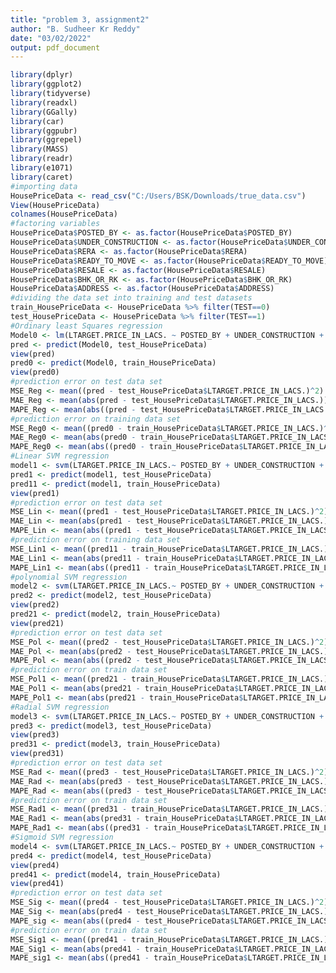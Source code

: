 ```yaml
---
title: "problem 3, assignment2"
author: "B. Sudheer Kr Reddy"
date: "03/02/2022"
output: pdf_document
---
```


```r
library(dplyr)
library(ggplot2)
library(tidyverse)
library(readxl)
library(GGally)
library(car)
library(ggpubr)
library(ggrepel)
library(MASS)
library(readr)
library(e1071)
library(caret)
#importing data
HousePriceData <- read_csv("C:/Users/BSK/Downloads/true_data.csv")
View(HousePriceData)
colnames(HousePriceData)
#factoring variables
HousePriceData$POSTED_BY <- as.factor(HousePriceData$POSTED_BY)
HousePriceData$UNDER_CONSTRUCTION <- as.factor(HousePriceData$UNDER_CONSTRUCTION)
HousePriceData$RERA <- as.factor(HousePriceData$RERA)
HousePriceData$READY_TO_MOVE <- as.factor(HousePriceData$READY_TO_MOVE)
HousePriceData$RESALE <- as.factor(HousePriceData$RESALE)
HousePriceData$BHK_OR_RK <- as.factor(HousePriceData$BHK_OR_RK)
HousePriceData$ADDRESS <- as.factor(HousePriceData$ADDRESS)
#dividing the data set into training and test datasets
train_HousePriceData <- HousePriceData %>% filter(TEST==0)
test_HousePriceData <- HousePriceData %>% filter(TEST==1)
#Ordinary least Squares regression
Model0 <- lm(LTARGET.PRICE_IN_LACS. ~ POSTED_BY + UNDER_CONSTRUCTION + RERA + READY_TO_MOVE + RESALE + BHK_NO. + SQUARE_FT + LONGITUDE + LATITUDE, train_HousePriceData)
pred <- predict(Model0, test_HousePriceData)
view(pred)
pred0 <- predict(Model0, train_HousePriceData)
view(pred0)
#prediction error on test data set
MSE_Reg <- mean((pred - test_HousePriceData$LTARGET.PRICE_IN_LACS.)^2)
MAE_Reg <- mean(abs(pred - test_HousePriceData$LTARGET.PRICE_IN_LACS.))
MAPE_Reg <- mean(abs((pred - test_HousePriceData$LTARGET.PRICE_IN_LACS.)/test_HousePriceData$LTARGET.PRICE_IN_LACS.))
#prediction error on training data set
MSE_Reg0 <- mean((pred0 - train_HousePriceData$LTARGET.PRICE_IN_LACS.)^2)
MAE_Reg0 <- mean(abs(pred0 - train_HousePriceData$LTARGET.PRICE_IN_LACS.))
MAPE_Reg0 <- mean(abs((pred0 - train_HousePriceData$LTARGET.PRICE_IN_LACS.)/train_HousePriceData$LTARGET.PRICE_IN_LACS.))
#Linear SVM regression
model1 <- svm(LTARGET.PRICE_IN_LACS.~ POSTED_BY + UNDER_CONSTRUCTION + RERA + READY_TO_MOVE + RESALE + BHK_NO. + SQUARE_FT + LONGITUDE + LATITUDE, train_HousePriceData,kernel = "linear", scale = TRUE, nu = 0.1)
pred1 <- predict(model1, test_HousePriceData)
pred11 <- predict(model1, train_HousePriceData)
view(pred1)
#prediction error on test data set
MSE_Lin <- mean((pred1 - test_HousePriceData$LTARGET.PRICE_IN_LACS.)^2)
MAE_Lin <- mean(abs(pred1 - test_HousePriceData$LTARGET.PRICE_IN_LACS.))
MAPE_Lin <- mean(abs((pred1 - test_HousePriceData$LTARGET.PRICE_IN_LACS.)/test_HousePriceData$LTARGET.PRICE_IN_LACS.))
#prediction error on training data set
MSE_Lin1 <- mean((pred11 - train_HousePriceData$LTARGET.PRICE_IN_LACS.)^2)
MAE_Lin1 <- mean(abs(pred11 - train_HousePriceData$LTARGET.PRICE_IN_LACS.))
MAPE_Lin1 <- mean(abs((pred11 - train_HousePriceData$LTARGET.PRICE_IN_LACS.)/train_HousePriceData$LTARGET.PRICE_IN_LACS.))
#polynomial SVM regression
model2 <- svm(LTARGET.PRICE_IN_LACS.~ POSTED_BY + UNDER_CONSTRUCTION + RERA + READY_TO_MOVE + RESALE + BHK_NO. + SQUARE_FT + LONGITUDE + LATITUDE, data = train_HousePriceData, kernel = "polynomial", scale = TRUE, nu = 0.1, degree = 1)
pred2 <- predict(model2, test_HousePriceData)
view(pred2)
pred21 <- predict(model2, train_HousePriceData)
view(pred21)
#prediction error on test data set
MSE_Pol <- mean((pred2 - test_HousePriceData$LTARGET.PRICE_IN_LACS.)^2)
MAE_Pol <- mean(abs(pred2 - test_HousePriceData$LTARGET.PRICE_IN_LACS.))
MAPE_Pol <- mean(abs((pred2 - test_HousePriceData$LTARGET.PRICE_IN_LACS.)/test_HousePriceData$LTARGET.PRICE_IN_LACS.))
#prediction error on train data set
MSE_Pol1 <- mean((pred21 - train_HousePriceData$LTARGET.PRICE_IN_LACS.)^2)
MAE_Pol1 <- mean(abs(pred21 - train_HousePriceData$LTARGET.PRICE_IN_LACS.))
MAPE_Pol1 <- mean(abs(pred21 - train_HousePriceData$LTARGET.PRICE_IN_LACS.)/train_HousePriceData$LTARGET.PRICE_IN_LACS.)
#Radial SVM regression
model3 <- svm(LTARGET.PRICE_IN_LACS.~ POSTED_BY + UNDER_CONSTRUCTION + RERA + READY_TO_MOVE + RESALE + BHK_NO. + SQUARE_FT + LONGITUDE + LATITUDE, data = train_HousePriceData, kernel = "radial", scale = TRUE, nu = 0.1)
pred3 <- predict(model3, test_HousePriceData)
view(pred3)
pred31 <- predict(model3, train_HousePriceData)
view(pred31)
#prediction error on test data set
MSE_Rad <- mean((pred3 - test_HousePriceData$LTARGET.PRICE_IN_LACS.)^2)
MAE_Rad <- mean(abs(pred3 - test_HousePriceData$LTARGET.PRICE_IN_LACS.))
MAPE_Rad <- mean(abs((pred3 - test_HousePriceData$LTARGET.PRICE_IN_LACS.)/test_HousePriceData$LTARGET.PRICE_IN_LACS.))
#prediction error on train data set
MSE_Rad1 <- mean((pred31 - train_HousePriceData$LTARGET.PRICE_IN_LACS.)^2)
MAE_Rad1 <- mean(abs(pred31 - train_HousePriceData$LTARGET.PRICE_IN_LACS.))
MAPE_Rad1 <- mean(abs((pred31 - train_HousePriceData$LTARGET.PRICE_IN_LACS.)/train_HousePriceData$LTARGET.PRICE_IN_LACS.))
#Sigmoid SVM regression
model4 <- svm(LTARGET.PRICE_IN_LACS.~ POSTED_BY + UNDER_CONSTRUCTION + RERA + READY_TO_MOVE + RESALE + BHK_NO. + SQUARE_FT + LONGITUDE + LATITUDE, data = train_HousePriceData, kernel = "sigmoid", scale = TRUE, nu = 0.1)
pred4 <- predict(model4, test_HousePriceData)
view(pred4)
pred41 <- predict(model4, train_HousePriceData)
view(pred41)
#prediction error on test data set
MSE_Sig <- mean((pred4 - test_HousePriceData$LTARGET.PRICE_IN_LACS.)^2)
MAE_Sig <- mean(abs(pred4 - test_HousePriceData$LTARGET.PRICE_IN_LACS.))
MAPE_sig <- mean(abs((pred4 - test_HousePriceData$LTARGET.PRICE_IN_LACS.)/test_HousePriceData$LTARGET.PRICE_IN_LACS.))
#prediction error on train data set
MSE_Sig1 <- mean((pred41 - train_HousePriceData$LTARGET.PRICE_IN_LACS.)^2)
MAE_Sig1 <- mean(abs(pred41 - train_HousePriceData$LTARGET.PRICE_IN_LACS.))
MAPE_sig1 <- mean(abs((pred41 - train_HousePriceData$LTARGET.PRICE_IN_LACS.)/train_HousePriceData$LTARGET.PRICE_IN_LACS.))
```


